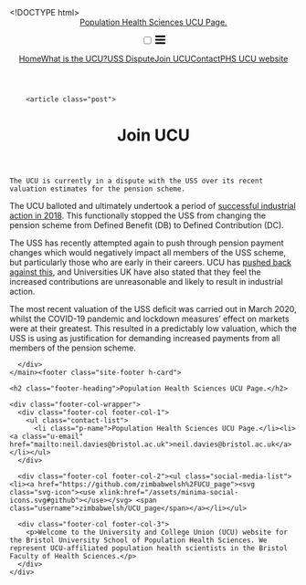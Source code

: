 <!DOCTYPE html>
<html lang="en"><head>
  <meta charset="utf-8">
  <meta http-equiv="X-UA-Compatible" content="IE=edge">
  <meta name="viewport" content="width=device-width, initial-scale=1"><!-- Begin Jekyll SEO tag v2.7.1 -->
<title>Join UCU | Population Health Sciences UCU Page.</title>
<meta name="generator" content="Jekyll v3.9.0" />
<meta property="og:title" content="Join UCU" />
<meta property="og:locale" content="en_US" />
<meta name="description" content="Welcome to the University and College Union (UCU) website for the Bristol University School of Population Health Sciences. We represent UCU-affiliated population health scientists in the Bristol Faculty of Health Sciences." />
<meta property="og:description" content="Welcome to the University and College Union (UCU) website for the Bristol University School of Population Health Sciences. We represent UCU-affiliated population health scientists in the Bristol Faculty of Health Sciences." />
<link rel="canonical" href="http://localhost:4000/join/" />
<meta property="og:url" content="http://localhost:4000/join/" />
<meta property="og:site_name" content="Population Health Sciences UCU Page." />
<meta name="twitter:card" content="summary" />
<meta property="twitter:title" content="Join UCU" />
<script type="application/ld+json">
{"@type":"WebPage","headline":"Join UCU","url":"http://localhost:4000/join/","description":"Welcome to the University and College Union (UCU) website for the Bristol University School of Population Health Sciences. We represent UCU-affiliated population health scientists in the Bristol Faculty of Health Sciences.","@context":"https://schema.org"}</script>
<!-- End Jekyll SEO tag -->
<link rel="stylesheet" href="/assets/main.css"><link type="application/atom+xml" rel="alternate" href="http://localhost:4000/feed.xml" title="Population Health Sciences UCU Page." /></head>
<body><header class="site-header" role="banner">

  <div class="wrapper"><a class="site-title" rel="author" href="/">Population Health Sciences UCU Page.</a><nav class="site-nav">
        <input type="checkbox" id="nav-trigger" class="nav-trigger" />
        <label for="nav-trigger">
          <span class="menu-icon">
            <svg viewBox="0 0 18 15" width="18px" height="15px">
              <path d="M18,1.484c0,0.82-0.665,1.484-1.484,1.484H1.484C0.665,2.969,0,2.304,0,1.484l0,0C0,0.665,0.665,0,1.484,0 h15.032C17.335,0,18,0.665,18,1.484L18,1.484z M18,7.516C18,8.335,17.335,9,16.516,9H1.484C0.665,9,0,8.335,0,7.516l0,0 c0-0.82,0.665-1.484,1.484-1.484h15.032C17.335,6.031,18,6.696,18,7.516L18,7.516z M18,13.516C18,14.335,17.335,15,16.516,15H1.484 C0.665,15,0,14.335,0,13.516l0,0c0-0.82,0.665-1.483,1.484-1.483h15.032C17.335,12.031,18,12.695,18,13.516L18,13.516z"/>
            </svg>
          </span>
        </label>

        <div class="trigger"><a class="page-link" href="/home/">Home</a><a class="page-link" href="/about/">What is the UCU?</a><a class="page-link" href="/USS/">USS Dispute</a><a class="page-link" href="/join/">Join UCU</a><a class="page-link" href="/Contact/">Contact</a><a class="page-link" href="/">PHS UCU website</a></div>
      </nav></div>
</header>
<main class="page-content" aria-label="Content">
      <div class="wrapper">
        <article class="post">

  <header class="post-header">
    <h1 class="post-title">Join UCU</h1>
  </header>

  <div class="post-content">
    The UCU is currently in a dispute with the USS over its recent valuation estimates for the pension scheme. 

The UCU balloted and ultimately undertook a period of [successful industrial action in 2018](https://en.wikipedia.org/wiki/2018–2020_UK_higher_education_strikes). This functionally stopped the USS from changing the pension scheme from Defined Benefit (DB) to Defined Contribution (DC).

The USS has recently attempted again to push through pension payment changes which would negatively impact all members of the USS scheme, but particularly those who are early in their careers. UCU has [pushed back against this](https://www.ucu.org.uk/article/11437/UCU-response-to-USS-trustee-update), and Universities UK have also stated that they feel the increased contributions are unreasonable and likely to result in industrial action. 

The most recent valuation of the USS deficit was carried out in March 2020, whilst the COVID-19 pandemic and lockdown measures' effect on markets were at their greatest. This resulted in a predictably low valuation, which the USS is using as justification for demanding increased payments from all members of the pension scheme. 
  </div>

</article>

      </div>
    </main><footer class="site-footer h-card">
  <data class="u-url" href="/"></data>

  <div class="wrapper">

    <h2 class="footer-heading">Population Health Sciences UCU Page.</h2>

    <div class="footer-col-wrapper">
      <div class="footer-col footer-col-1">
        <ul class="contact-list">
          <li class="p-name">Population Health Sciences UCU Page.</li><li><a class="u-email" href="mailto:neil.davies@bristol.ac.uk">neil.davies@bristol.ac.uk</a></li></ul>
      </div>

      <div class="footer-col footer-col-2"><ul class="social-media-list"><li><a href="https://github.com/zimbabwelsh%2FUCU_page"><svg class="svg-icon"><use xlink:href="/assets/minima-social-icons.svg#github"></use></svg> <span class="username">zimbabwelsh/UCU_page</span></a></li></ul>
</div>

      <div class="footer-col footer-col-3">
        <p>Welcome to the University and College Union (UCU) website for the Bristol University School of Population Health Sciences. We represent UCU-affiliated population health scientists in the Bristol Faculty of Health Sciences.</p>
      </div>
    </div>

  </div>

</footer>
</body>

</html>
